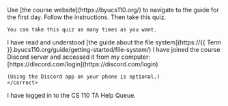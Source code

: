 <quiz
    title="Homework 0 - Getting Started"
    due_at="{{ Due_At }}, {{ Year }}, 11:59 PM"
    available_from="{{ Start_Date }}, {{ Year }}, 12:00 AM"
    available_to="{{ End_Date }}, {{ Year }}, 11:59 PM"
    points_possible="30"
    assignment_group="Homework"
    shuffle_answers="True"
    time_limit="240"
    allowed_attempts="1"
    show_correct_answers_at="{{ End_Date }}, {{ Year }}, 11:59 PM">

<description>
    Use [the course website](https://byucs110.org/) to navigate to the guide for the first day. Follow the instructions. Then take this quiz.

    You can take this quiz as many times as you want.
</description>

<question type="true-false">
    <correct>
        I have read and understood [the guide about the file system](https://{{ Term }}.byucs110.org/guide/getting-started/file-system/)
    </correct>
</question>

<question type="true-false">
    <correct>
    I have joined the course Discord server and accessed it from my computer: [https://discord.com/login](https://discord.com/login)

    (Using the Discord app on your phone is optional.)
    </correct>
</question>

<question type="true-false">
    <correct>
        I have logged in to the CS 110 TA Help Queue.
    </correct>
</question>
</quiz>

